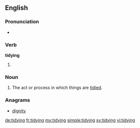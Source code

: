 ==English==

===Pronunciation===
* {{a|UK}} {{IPA|/ˈtaɪ.di.ɪŋ/|lang=en}}

===Verb===
'''tidying'''

# {{present participle of|tidy|lang=en}}

===Noun===
{{en-noun}}

# The act or process in which things are [[tidy|tidied]].

===Anagrams===
* [[dignity#English|dignity]]

[[de:tidying]]
[[fr:tidying]]
[[my:tidying]]
[[simple:tidying]]
[[sv:tidying]]
[[vi:tidying]]